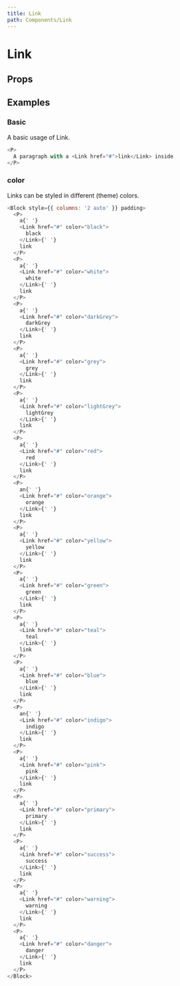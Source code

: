 ```yaml
---
title: Link
path: Components/Link
---
```



# Link

<Description of="Link" />

## Props

<Props of="Link" />

## Examples

### Basic

A basic usage of Link.

```js live
<P>
  A paragraph with a <Link href="#">link</Link> inside
</P>
```

### color

Links can be styled in different (theme) colors.

```js live
<Block style={{ columns: '2 auto' }} padding>
  <P>
    a{' '}
    <Link href="#" color="black">
      black
    </Link>{' '}
    link
  </P>
  <P>
    a{' '}
    <Link href="#" color="white">
      white
    </Link>{' '}
    link
  </P>
  <P>
    a{' '}
    <Link href="#" color="darkGrey">
      darkGrey
    </Link>{' '}
    link
  </P>
  <P>
    a{' '}
    <Link href="#" color="grey">
      grey
    </Link>{' '}
    link
  </P>
  <P>
    a{' '}
    <Link href="#" color="lightGrey">
      lightGrey
    </Link>{' '}
    link
  </P>
  <P>
    a{' '}
    <Link href="#" color="red">
      red
    </Link>{' '}
    link
  </P>
  <P>
    an{' '}
    <Link href="#" color="orange">
      orange
    </Link>{' '}
    link
  </P>
  <P>
    a{' '}
    <Link href="#" color="yellow">
      yellow
    </Link>{' '}
    link
  </P>
  <P>
    a{' '}
    <Link href="#" color="green">
      green
    </Link>{' '}
    link
  </P>
  <P>
    a{' '}
    <Link href="#" color="teal">
      teal
    </Link>{' '}
    link
  </P>
  <P>
    a{' '}
    <Link href="#" color="blue">
      blue
    </Link>{' '}
    link
  </P>
  <P>
    an{' '}
    <Link href="#" color="indigo">
      indigo
    </Link>{' '}
    link
  </P>
  <P>
    a{' '}
    <Link href="#" color="pink">
      pink
    </Link>{' '}
    link
  </P>
  <P>
    a{' '}
    <Link href="#" color="primary">
      primary
    </Link>{' '}
    link
  </P>
  <P>
    a{' '}
    <Link href="#" color="success">
      success
    </Link>{' '}
    link
  </P>
  <P>
    a{' '}
    <Link href="#" color="warning">
      warning
    </Link>{' '}
    link
  </P>
  <P>
    a{' '}
    <Link href="#" color="danger">
      danger
    </Link>{' '}
    link
  </P>
</Block>
```
